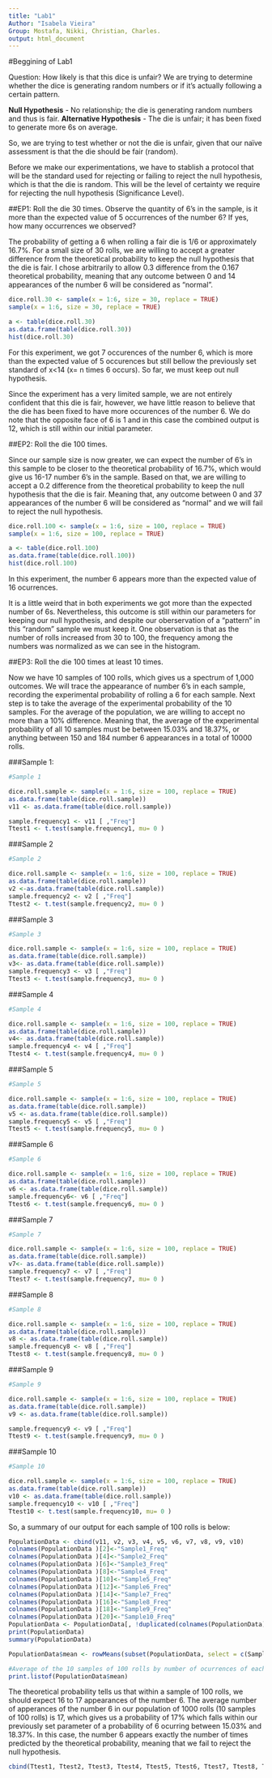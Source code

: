 ```yaml
---
title: "Lab1"
Author: "Isabela Vieira" 
Group: Mostafa, Nikki, Christian, Charles. 
output: html_document
---
```

#Beggining of Lab1

Question: How likely is that this dice is unfair? We are trying to determine whether the dice is generating random numbers or if it's actually following a certain pattern.  

**Null Hypothesis** - No relationship; the die is generating random numbers and thus is fair. 
**Alternative Hypothesis** - The die is unfair; it has been fixed to generate more 6s on average.

So, we are trying to test whether or not the die is unfair, given that our naïve assessment is that the die should be fair (random). 

Before we make our experimentations, we have to stablish a protocol that will be the standard used for rejecting or failing to reject the null hypothesis, which is that the die is random. This will be the level of certainty we require for rejecting the null hypothesis (Significance Level).


##EP1: Roll the die 30 times. Observe the quantity of 6's in the sample, is it more than the expected value of 5 occurrences of the number 6? If yes, how many occurrences we observed? 

The probability of getting a 6 when rolling a fair die is 1/6 or approximately 16.7%. For a small size of 30 rolls, we are willing to accept a greater difference from the theoretical probability to keep the null hypothesis that the die is fair. I chose arbitrarily to allow 0.3 difference from the 0.167 theoretical probability, meaning that any outcome between 0 and 14 appearances of the number 6 will be considered as "normal". 

```r
dice.roll.30 <- sample(x = 1:6, size = 30, replace = TRUE)
sample(x = 1:6, size = 30, replace = TRUE)
```
```r
a <- table(dice.roll.30)
as.data.frame(table(dice.roll.30))
hist(dice.roll.30)   
```
For this experiment, we got 7 occurences of the number 6, which is more than the expected value of 5 occurences but still bellow the previously set standard of x<14 (x= n times 6 occurs). So far, we must keep out null hypothesis. 

Since the experiment has a very limited sample, we are not entirely confident that this die is fair, however, we have little reason to believe that the die has been fixed to have more occurences of the number 6. We do note that the opposite face of 6 is 1 and in this case the combined output is 12, which is still within our initial parameter. 

##EP2: Roll the die 100 times. 

Since our sample size is now greater, we can expect the number of 6's in this sample to be closer to the theoretical probability of 16.7%, which would give us 16-17 number 6's in the sample. Based on that, we are willing to accept a 0.2 difference from the theoretical probability to keep the null hypothesis that the die is fair. Meaning that, any outcome between 0 and 37 appearances of the number 6 will be considered as "normal" and we will fail to reject the null hypothesis. 

```r
dice.roll.100 <- sample(x = 1:6, size = 100, replace = TRUE)
sample(x = 1:6, size = 100, replace = TRUE)
```
```r
a <- table(dice.roll.100)
as.data.frame(table(dice.roll.100))
hist(dice.roll.100)
```
In this experiment, the number 6 appears more than the expected value of 16 ocurrences. 

It is a little weird that in both experiments we got more than the expected number of 6s. Nevertheless, this outcome is still within our parameters for keeping our null hypothesis, and despite our oberservation of a "pattern" in this "random" sample we must keep it. One observation is that as the number of rolls increased from 30 to 100, the frequency among the numbers was normalized as we can see in the histogram. 


##EP3: Roll the die 100 times at least 10 times. 

Now we have 10 samples of 100 rolls, which gives us a spectrum of 1,000 outcomes. We will trace the appearance of number 6's in each sample, recording the experimental probability of rolling a 6 for each sample. Next step is to take the average of the experimental probability of the 10 samples. For the average of the population, we are willing to accept no more than a 10% difference. Meaning that, the average of the experimental probability of all 10 samples must be between 15.03% and 18.37%, or anything between 150 and 184 number 6 appearances in a total of 10000 rolls. 


###Sample 1:
```r

#Sample 1 

dice.roll.sample <- sample(x = 1:6, size = 100, replace = TRUE)
as.data.frame(table(dice.roll.sample))
v11 <- as.data.frame(table(dice.roll.sample))

sample.frequency1 <- v11 [ ,"Freq"]
Ttest1 <- t.test(sample.frequency1, mu= 0 )

```
###Sample 2 

```r

#Sample 2 

dice.roll.sample <- sample(x = 1:6, size = 100, replace = TRUE)
as.data.frame(table(dice.roll.sample))
v2 <-as.data.frame(table(dice.roll.sample))
sample.frequency2 <- v2 [ ,"Freq"]
Ttest2 <- t.test(sample.frequency2, mu= 0 )

```

###Sample 3

```r

#Sample 3 

dice.roll.sample <- sample(x = 1:6, size = 100, replace = TRUE)
as.data.frame(table(dice.roll.sample))
v3<- as.data.frame(table(dice.roll.sample))
sample.frequency3 <- v3 [ ,"Freq"]
Ttest3 <- t.test(sample.frequency3, mu= 0 )

```

###Sample 4

```r

#Sample 4 

dice.roll.sample <- sample(x = 1:6, size = 100, replace = TRUE)
as.data.frame(table(dice.roll.sample))
v4<- as.data.frame(table(dice.roll.sample))
sample.frequency4 <- v4 [ ,"Freq"]
Ttest4 <- t.test(sample.frequency4, mu= 0 )
```

###Sample 5 

```r

#Sample 5 

dice.roll.sample <- sample(x = 1:6, size = 100, replace = TRUE)
as.data.frame(table(dice.roll.sample))
v5 <- as.data.frame(table(dice.roll.sample))
sample.frequency5 <- v5 [ ,"Freq"]
Ttest5 <- t.test(sample.frequency5, mu= 0 )
```

###Sample 6 
```r

#Sample 6 

dice.roll.sample <- sample(x = 1:6, size = 100, replace = TRUE)
as.data.frame(table(dice.roll.sample))
v6 <- as.data.frame(table(dice.roll.sample))
sample.frequency6<- v6 [ ,"Freq"]
Ttest6 <- t.test(sample.frequency6, mu= 0 )
```

###Sample 7
```r

#Sample 7 

dice.roll.sample <- sample(x = 1:6, size = 100, replace = TRUE)
as.data.frame(table(dice.roll.sample))
v7<- as.data.frame(table(dice.roll.sample))
sample.frequency7 <- v7 [ ,"Freq"]
Ttest7 <- t.test(sample.frequency7, mu= 0 )
```
###Sample 8
```r

#Sample 8 

dice.roll.sample <- sample(x = 1:6, size = 100, replace = TRUE)
as.data.frame(table(dice.roll.sample))
v8 <- as.data.frame(table(dice.roll.sample))
sample.frequency8 <- v8 [ ,"Freq"]
Ttest8 <- t.test(sample.frequency8, mu= 0 )

```
###Sample 9
```r

#Sample 9 

dice.roll.sample <- sample(x = 1:6, size = 100, replace = TRUE)
as.data.frame(table(dice.roll.sample))
v9 <- as.data.frame(table(dice.roll.sample))

sample.frequency9 <- v9 [ ,"Freq"]
Ttest9 <- t.test(sample.frequency9, mu= 0 )

```
###Sample 10
```r

#Sample 10 

dice.roll.sample <- sample(x = 1:6, size = 100, replace = TRUE)
as.data.frame(table(dice.roll.sample))
v10 <- as.data.frame(table(dice.roll.sample))
sample.frequency10 <- v10 [ ,"Freq"]
Ttest10 <- t.test(sample.frequency10, mu= 0 )
```

So, a summary of our output for each sample of 100 rolls is below:

```r
PopulationData <- cbind(v11, v2, v3, v4, v5, v6, v7, v8, v9, v10)
colnames(PopulationData )[2]<-"Sample1_Freq"
colnames(PopulationData )[4]<-"Sample2_Freq"
colnames(PopulationData )[6]<-"Sample3_Freq"
colnames(PopulationData )[8]<-"Sample4_Freq"
colnames(PopulationData )[10]<-"Sample5_Freq"
colnames(PopulationData )[12]<-"Sample6_Freq"
colnames(PopulationData )[14]<-"Sample7_Freq"
colnames(PopulationData )[16]<-"Sample8_Freq"
colnames(PopulationData )[18]<-"Sample9_Freq"
colnames(PopulationData )[20]<-"Sample10_Freq"
PopulationData <- PopulationData[, !duplicated(colnames(PopulationData), fromFirst = TRUE)]
print(PopulationData)
summary(PopulationData)
```
```r
PopulationData$mean <- rowMeans(subset(PopulationData, select = c(Sample1_Freq, Sample2_Freq, Sample3_Freq, Sample4_Freq, Sample5_Freq, Sample6_Freq, Sample7_Freq ,Sample8_Freq, Sample9_Freq, Sample10_Freq )), na.rm = TRUE)

#Average of the 10 samples of 100 rolls by number of ocurrences of each number: 
print.listof(PopulationData$mean)


```


The theoretical probability tells us that within a sample of 100 rolls, we should expect 16 to 17 appearances of the number 6. The average number of apperances of the number 6 in our population of 1000 rolls (10 samples of 100 rolls) is 17, which gives us a probability of 17% which falls within our previously set parameter of a probability of 6 ocurring between 15.03% and 18.37%. In this case, the number 6 appears exactly the number of times predicted by the theoretical probability, meaning that we fail to reject the null hypothesis.



```r
cbind(Ttest1, Ttest2, Ttest3, Ttest4, Ttest5, Ttest6, Ttest7, Ttest8, Ttest9, Ttest10)
```
